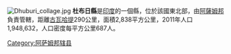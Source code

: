 [[Image:Dhuburi_collage.jpg|right]]
'''杜布日縣'''是[[印度|印度]]的一個縣，位於該國東北部，由[[阿薩姆邦|阿薩姆邦]]負責管轄，距離[[古瓦哈提|古瓦哈提]]290公里，面積2,838平方公里，2011年人口1,948,632，人口密度每平方公里687人。

{{印度行政区划小作品}}
[[Category:阿萨姆邦辖县|Category:阿萨姆邦辖县]]